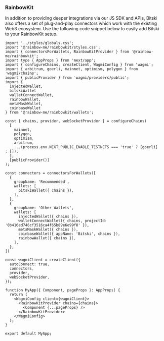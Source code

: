 ### RainbowKit

In addition to providing deeper integrations via our JS SDK and APIs, Bitski also offers a set of plug-and-play connectors which work with the existing Web3 ecosystem. 
Use the following code snippet below to easily add Bitski to your RainbowKit setup.

```
import '../styles/globals.css';
import '@rainbow-me/rainbowkit/styles.css';
import { connectorsForWallets, RainbowKitProvider } from '@rainbow-me/rainbowkit';
import type { AppProps } from 'next/app';
import { configureChains, createClient, WagmiConfig } from 'wagmi';
import { arbitrum, goerli, mainnet, optimism, polygon } from 'wagmi/chains';
import { publicProvider } from 'wagmi/providers/public';
import { 
  injectedWallet,
  bitskiWallet
  walletConnectWallet, 
  rainbowWallet,
  metaMaskWallet,
  coinbaseWallet
} from '@rainbow-me/rainbowkit/wallets';

const { chains, provider, webSocketProvider } = configureChains(
  [
    mainnet,
    polygon,
    optimism,
    arbitrum,
    ...(process.env.NEXT_PUBLIC_ENABLE_TESTNETS === 'true' ? [goerli] : []),
  ],
  [publicProvider()]
);

const connectors = connectorsForWallets([
  {
    groupName: 'Recommended',
    wallets: [
      bitskiWallet({ chains }),
    ],
  },
  {
    groupName: 'Other Wallets',
    wallets: [
      injectedWallet({ chains }),
      walletConnectWallet({ chains, projectId: '0b416ed746cf3516ca4f65b89e6e99f8' }),
      metaMaskWallet({ chains }),
      coinbaseWallet({ appName: 'Bitski', chains }),
      rainbowWallet({ chains }),
    ],
  },
])

const wagmiClient = createClient({
  autoConnect: true,
  connectors,
  provider,
  webSocketProvider,
});

function MyApp({ Component, pageProps }: AppProps) {
  return (
    <WagmiConfig client={wagmiClient}>
      <RainbowKitProvider chains={chains}>
        <Component {...pageProps} />
      </RainbowKitProvider>
    </WagmiConfig>
  );
}

export default MyApp;
```